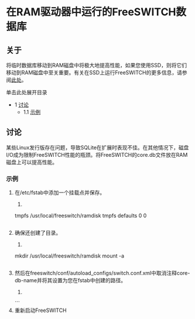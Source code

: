 # 在RAM驱动器中运行的FreeSWITCH数据库

## 关于

将临时数据库移动到RAM磁盘中将极大地提高性能，如果您使用SSD，则将它们移动到RAM磁盘中至关重要。有关在SSD上运行FreeSWITCH的更多信息，请参阅[此处](../Configuration/SSD-Tuning-for-Linux_1966304.mdx#about)。

单击此处展开目录

* 1 [讨论](#discussion)
   * 1.1 [示例](#example)

## 讨论

某些Linux发行版存在问题，导致SQLite在扩展时表现不佳。在其他情况下，磁盘I/O成为限制FreeSWITCH性能的瓶颈。将FreeSWITCH的core.db文件放在RAM磁盘上可以提高性能。

### 示例

1. 在/etc/fstab中添加一个挂载点并保存。
   1. ```xml
   tmpfs    /usr/local/freeswitch/ramdisk     tmpfs   defaults        0 0
   ```
2. 确保还创建了目录。
   1. ```xml
   mkdir /usr/local/freeswitch/ramdisk
   mount -a
   ```
3. 然后在freeswitch/conf/autoload\_configs/switch.conf.xml中取消注释core-db-name并将其设置为您在fstab中创建的路径。
   1. ```xml
   <param name="core-db-name" value="/usr/local/freeswitch/ramdisk/core.db" />
   ```
4. 重新启动FreeSWITCH